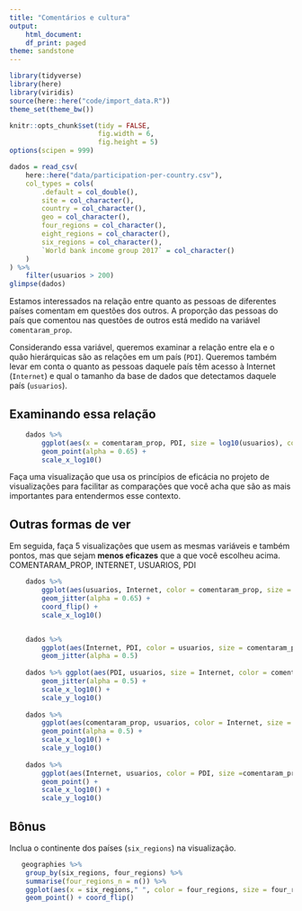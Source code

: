 ---
title: "Comentários e cultura"
output:
    html_document:
    df_print: paged
theme: sandstone
---

```{r echo=FALSE, message=FALSE, warning=FALSE}
library(tidyverse)
library(here)
library(viridis)
source(here::here("code/import_data.R"))
theme_set(theme_bw())

knitr::opts_chunk$set(tidy = FALSE,
                      fig.width = 6,
                      fig.height = 5)
options(scipen = 999)
```

```{r read}
dados = read_csv(
    here::here("data/participation-per-country.csv"),
    col_types = cols(
        .default = col_double(),
        site = col_character(),
        country = col_character(),
        geo = col_character(),
        four_regions = col_character(),
        eight_regions = col_character(),
        six_regions = col_character(),
        `World bank income group 2017` = col_character()
    )
) %>% 
    filter(usuarios > 200)
glimpse(dados)
```

Estamos interessados na relação entre quanto as pessoas de diferentes países comentam em questões dos outros. A proporção das pessoas do país que comentou nas questões de outros está medido na variável `comentaram_prop`. 

Considerando essa variável, queremos examinar a relação entre ela e o quão hierárquicas são as relações em um país (`PDI`). Queremos também levar em conta o quanto as pessoas daquele país têm acesso à Internet (`Internet`) e qual o tamanho da base de dados que detectamos daquele país (`usuarios`). 

## Examinando essa relação
```{r}
    dados %>%
        ggplot(aes(x = comentaram_prop, PDI, size = log10(usuarios), color = Internet)) +
        geom_point(alpha = 0.65) +
        scale_x_log10() 
```
Faça uma visualização que usa os princípios de eficácia no projeto de visualizações para facilitar as comparações que você acha que são as mais importantes para entendermos esse contexto. 

## Outras formas de ver

Em seguida, faça 5 visualizações que usem as mesmas variáveis e também pontos, mas que sejam **menos eficazes** que a que você escolheu acima. 
COMENTARAM_PROP, INTERNET, USUARIOS, PDI
```{r}
    dados %>%
        ggplot(aes(usuarios, Internet, color = comentaram_prop, size = PDI)) +
        geom_jitter(alpha = 0.65) +
        coord_flip() +
        scale_x_log10() 


    dados %>% 
        ggplot(aes(Internet, PDI, color = usuarios, size = comentaram_prop)) +
        geom_jitter(alpha = 0.5)
    
    dados %>% ggplot(aes(PDI, usuarios, size = Internet, color = comentaram_prop))+ 
        geom_jitter(alpha = 0.5) +
        scale_x_log10() +
        scale_y_log10()
    
    dados %>%
        ggplot(aes(comentaram_prop, usuarios, color = Internet, size = PDI)) +
        geom_point(alpha = 0.5) +
        scale_x_log10() +
        scale_y_log10()
    
    dados %>%
        ggplot(aes(Internet, usuarios, color = PDI, size =comentaram_prop)) +
        geom_point() +
        scale_x_log10() +
        scale_y_log10()
```

## Bônus

Inclua o continente dos países (`six_regions`) na visualização.
```{r}
   geographies %>%
    group_by(six_regions, four_regions) %>%
    summarise(four_regions_n = n()) %>%
    ggplot(aes(x = six_regions," ", color = four_regions, size = four_regions_n) ) +
    geom_point() + coord_flip()
```
